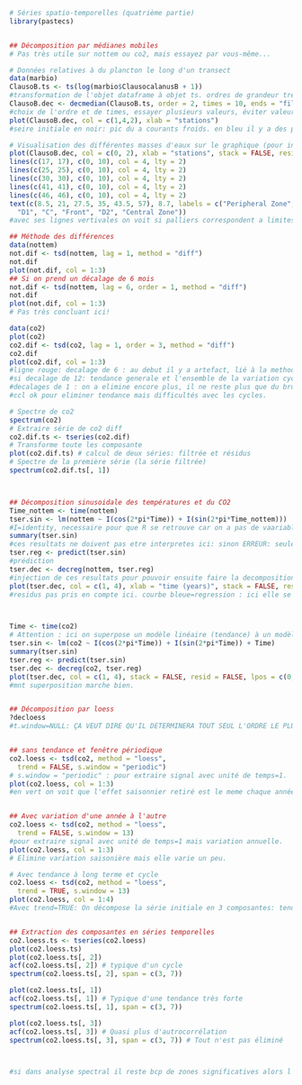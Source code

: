 ```r
# Séries spatio-temporelles (quatrième partie)
library(pastecs)


## Décomposition par médianes mobiles
# Pas très utile sur nottem ou co2, mais essayez par vous-même...

# Données relatives à du plancton le long d'un transect
data(marbio)
ClausoB.ts <- ts(log(marbio$ClausocalanusB + 1)) 
#transformation de l'objet dataframe à objet ts. ordres de grandeur trèès large entre les concentration faible et les plus fortes. on a des valeurs nulles donc on fait log+1, pour contrer cela. ici les observations se succedent bien le long du transectt==> ok:serie regulière.
ClausoB.dec <- decmedian(ClausoB.ts, order = 2, times = 10, ends = "fill")
#choix de l'ordre et de times, essayer plusieurs valeurs, éviter valeur trop importantes pour pas trop lisser la serie mais suffisant pour avoir une difference par rapport a la srie initiale. end=par defaut.
plot(ClausoB.dec, col = c(1,4,2), xlab = "stations")
#seire initiale en noir: pic du a courants froids. en bleu il y a des palliers: significatif? tester ici bas

# Visualisation des différentes masses d'eaux sur le graphique (pour interprétation)
plot(ClausoB.dec, col = c(0, 2), xlab = "stations", stack = FALSE, resid = FALSE)
lines(c(17, 17), c(0, 10), col = 4, lty = 2)
lines(c(25, 25), c(0, 10), col = 4, lty = 2)
lines(c(30, 30), c(0, 10), col = 4, lty = 2)
lines(c(41, 41), c(0, 10), col = 4, lty = 2)
lines(c(46, 46), c(0, 10), col = 4, lty = 2)
text(c(8.5, 21, 27.5, 35, 43.5, 57), 8.7, labels = c("Peripheral Zone",
  "D1", "C", "Front", "D2", "Central Zone"))
#avec ses lignes vertivales on voit si palliers correspondent a limites entre differentes masses d'eau: ici oui: palliers significatifs."

## Méthode des différences
data(nottem)
not.dif <- tsd(nottem, lag = 1, method = "diff")
not.dif
plot(not.dif, col = 1:3)
## Si on prend un décalage de 6 mois
not.dif <- tsd(nottem, lag = 6, order = 1, method = "diff")
not.dif
plot(not.dif, col = 1:3)
# Pas très concluant ici!

data(co2)
plot(co2)
co2.dif <- tsd(co2, lag = 1, order = 3, method = "diff")
co2.dif
plot(co2.dif, col = 1:3)
#ligne rouge: decalage de 6 : au debut il y a artefact, lié à la methode elle meme. residus en vert: il reste quand meme une partie de la tendance
#si decalage de 12: tendance generale et l'ensemble de la variation cycliques sont eliminé de la ligne rouge et se retrouvent tous les deux dans les residus. dans ligne rouge il ne reste plus que du bruit.
#decalages de 1 : on a elimine encore plus, il ne reste plus que du bruit.
#ccl ok pour eliminer tendance mais difficultés avec les cycles.

# Spectre de co2
spectrum(co2)
# Extraire série de co2 diff
co2.dif.ts <- tseries(co2.dif)
# Transforme toute les composante
plot(co2.dif.ts) # calcul de deux séries: filtrée et résidus
# Spectre de la première série (la série filtrée)
spectrum(co2.dif.ts[, 1])



## Décomposition sinusoidale des températures et du CO2
Time_nottem <- time(nottem)
tser.sin <- lm(nottem ~ I(cos(2*pi*Time)) + I(sin(2*pi*Time_nottem)))
#I=identity, necessaire pour que R se retrouve car on a pas de vaariables cos, sin etc.., ainsi R sait qu'il s'agit de ligne de code.
summary(tser.sin)
#ces resultats ne doivent pas etre interpretes ici: sinon ERREUR: seulement le graphique est pertinent.
tser.reg <- predict(tser.sin)
#prédiction
tser.dec <- decreg(nottem, tser.reg)
#injection de ces resultats pour pouvoir ensuite faire la decomposition : on obtient objet tsd à la fin.
plot(tser.dec, col = c(1, 4), xlab = "time (years)", stack = FALSE, resid = FALSE, lpos = c(0, 4))
#residus pas pris en compte ici. courbe bleue=regression : ici elle se superpose bien à la série initiale.



Time <- time(co2)
# Attention : ici on superpose un modèle linéaire (tendance) à un modèle sinusoïdal (cycle), mais on aurait très bien pu éliminer la tendance d'abord ou complexifier le modèle lm: combiner signal sinusoidale avec une droite de tendance (ici bas: "+ Time").
tser.sin <- lm(co2 ~ I(cos(2*pi*Time)) + I(sin(2*pi*Time)) + Time)
summary(tser.sin)
tser.reg <- predict(tser.sin)
tser.dec <- decreg(co2, tser.reg)
plot(tser.dec, col = c(1, 4), stack = FALSE, resid = FALSE, lpos = c(0, 4))
#mnt superposition marche bien.


## Décomposition par loess
?decloess
#t.window=NULL: ÇA VEUT DIRE QU'IL DETERMINERA TOUT SEUL L'ORDRE LE PLUS ADÉQUAT POUR FILTRER==> DETERMINE TT SEUL LA TAILLE DE LA FENETRE.


## sans tendance et fenêtre périodique
co2.loess <- tsd(co2, method = "loess",
  trend = FALSE, s.window = "periodic")
# s.window = "periodic" : pour extraire signal avec unité de temps=1. 
plot(co2.loess, col = 1:3)
#en vert on voit que l'effet saisonnier retiré est le meme chaque année.


## Avec variation d'une année à l'autre
co2.loess <- tsd(co2, method = "loess",
  trend = FALSE, s.window = 13)
#pour extraire signal avec unité de temps=1 mais variation annuelle.
plot(co2.loess, col = 1:3)
# Elimine variation saisonière mais elle varie un peu.

# Avec tendance à long terme et cycle
co2.loess <- tsd(co2, method = "loess",
  trend = TRUE, s.window = 13)
plot(co2.loess, col = 1:4)
#Avec trend=TRUE: On décompose la série initiale en 3 composantes: tendance, cycle et résidus. signal en rouge : le plus lisse possible, effet de bruit bien enlevé.


## Extraction des composantes en séries temporelles
co2.loess.ts <- tseries(co2.loess)
plot(co2.loess.ts)
plot(co2.loess.ts[, 2])
acf(co2.loess.ts[, 2]) # typique d'un cycle
spectrum(co2.loess.ts[, 2], span = c(3, 7))

plot(co2.loess.ts[, 1])
acf(co2.loess.ts[, 1]) # Typique d'une tendance très forte
spectrum(co2.loess.ts[, 1], span = c(3, 7))

plot(co2.loess.ts[, 3])
acf(co2.loess.ts[, 3]) # Quasi plus d'autrocorrélation
spectrum(co2.loess.ts[, 3], span = c(3, 7)) # Tout n'est pas éliminé



#si dans analyse spectral il reste bcp de zones significatives alors l'analyse n a pas bien marché. idealement ACF non significatif. Lissage bie fait: pas de pics non expliqués.
```

